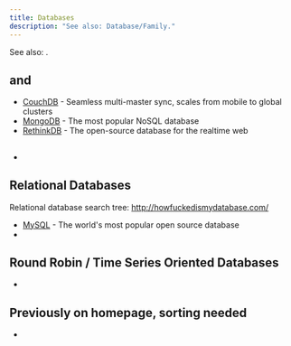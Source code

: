 ```yaml
---
title: Databases
description: "See also: Database/Family."
---
```


See also: <Link to="family" />.

## <Link to="family/document" /> and <Link to="family/keyvalue" />

* [CouchDB](https://github.com/apache/couchdb) - Seamless multi-master sync, scales from mobile to global clusters
* [MongoDB](https://github.com/mongodb/mongo) - The most popular NoSQL database
* [RethinkDB](https://github.com/rethinkdb/rethinkdb) - The open-source database for the realtime web

## <Link to="family/graphs" />

## <Link to="family/geographicinformationsystems" />

* <Link to="postgis" />

## Relational Databases

Relational database search tree: http://howfuckedismydatabase.com/

* [MySQL](https://github.com/mysql/mysql-server) - The world's most popular open source database
* <Link to="postgresql" />

## Round Robin / Time Series Oriented Databases

* <Link to="family/timeseries" />

## Previously on homepage, sorting needed

* <Link to="presto" />